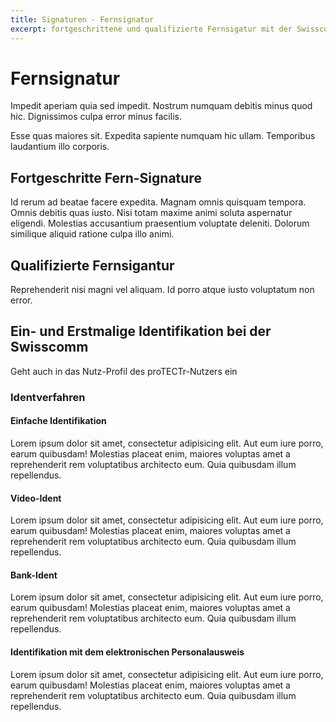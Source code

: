 ```yaml
---
title: Signaturen - Fernsignatur
excerpt: fortgeschrittene und qualifizierte Fernsigatur mit der Swisscomm
---
```


<Container>

# Fernsignatur

Impedit aperiam quia sed impedit. Nostrum numquam debitis minus quod hic. Dignissimos culpa error minus facilis.

Esse quas maiores sit. Expedita sapiente numquam hic ullam. Temporibus laudantium illo corporis.

## Fortgeschritte Fern-Signature

Id rerum ad beatae facere expedita. Magnam omnis quisquam tempora. Omnis debitis quas iusto. Nisi totam maxime animi soluta aspernatur eligendi. Molestias accusantium praesentium voluptate deleniti. Dolorum similique aliquid ratione culpa illo animi.

## Qualifizierte Fernsigantur

Reprehenderit nisi magni vel aliquam. Id porro atque iusto voluptatum non error.

## Ein- und Erstmalige Identifikation bei der Swisscomm

Geht auch in das Nutz-Profil des proTECTr-Nutzers ein

### Identverfahren

#### Einfache Identifikation

<div class="">
  Lorem ipsum dolor sit amet, consectetur adipisicing elit. Aut eum iure porro,
  earum quibusdam! Molestias placeat enim, maiores voluptas amet a reprehenderit
  rem voluptatibus architecto eum. Quia quibusdam illum repellendus.
</div>

#### Video-Ident

<div class="">
  Lorem ipsum dolor sit amet, consectetur adipisicing elit. Aut eum iure porro,
  earum quibusdam! Molestias placeat enim, maiores voluptas amet a reprehenderit
  rem voluptatibus architecto eum. Quia quibusdam illum repellendus.
</div>

#### Bank-Ident

<div class="">
  Lorem ipsum dolor sit amet, consectetur adipisicing elit. Aut eum iure porro,
  earum quibusdam! Molestias placeat enim, maiores voluptas amet a reprehenderit
  rem voluptatibus architecto eum. Quia quibusdam illum repellendus.
</div>

#### Identifikation mit dem elektronischen Personalausweis

<div class="">
  Lorem ipsum dolor sit amet, consectetur adipisicing elit. Aut eum iure porro,
  earum quibusdam! Molestias placeat enim, maiores voluptas amet a reprehenderit
  rem voluptatibus architecto eum. Quia quibusdam illum repellendus.
</div>

</Container>
